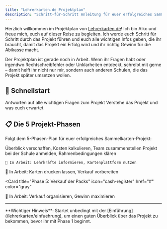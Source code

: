 ```yaml
---
title: "Lehrerkarten.de Projektplan"
description: "Schritt-für-Schritt Anleitung für euer erfolgreiches Sammelkarten-Projekt"
---
```


Herzlich willkommen im Projektplan von [Lehrerkarten.de](https://Lehrerkarten.de)! Ich bin Aiko und freue mich, euch auf dieser Reise zu begleiten. Ich werde euch Schritt für Schritt durch das Projekt führen und euch alle wichtigen Infos geben, die ihr braucht, damit das Projekt ein Erfolg wird und ihr richtig Gewinn für die Abikasse macht.

<Warning>
Der Projektplan ist gerade noch in Arbeit. Wenn ihr Fragen habt oder irgendwo Rechtschreibfehler oder Unklarheiten entdeckt, schreibt mit gerne – damit helft ihr nicht nur mir, sondern auch anderen Schulen, die das Projekt später umsetzen wollen.
</Warning>

## 🚀 Schnellstart

<CardGroup cols={2}>
  <Card
    title="Die häufigsten Fragen"
    icon="circle-question"
    href="/lehrerkarten/faq"
    cta="Anschauen"
  >
    Antworten auf alle wichtigen Fragen zum Projekt
  </Card>
  <Card
    title="Einführung lesen"
    icon="book-open"
    href="/lehrerkarten/einfuehrung"
    cta="Los geht's"
  >
    Verstehe das Projekt und was euch erwartet
  </Card>
</CardGroup>

## 📋 Die 5 Projekt-Phasen

Folgt dem 5-Phasen-Plan für euer erfolgreiches Sammelkarten-Projekt:

<CardGroup cols={1}>
  <Card
    title="Phase 1: Jahrgangsinterne Besprechung"
    icon="users"
    href="/lehrerkarten/phase1"
    cta="Los geht's"
  >
    Überblick verschaffen, Kosten kalkulieren, Team zusammenstellen
  </Card>
  <Card
    title="Phase 2: Vorbereitung & Schulleitung"
    icon="school"
    href="/lehrerkarten/phase2"
    cta="Weiter geht's"
  >
    Projekt bei der Schule anmelden, Rahmenbedingungen klären
  </Card>
  <Card
    title="Phase 3: Formular & Lehrkräfte"
    icon="clipboard-list"
    href="#"
    color="gray"

  >
    🚧 In Arbeit: Lehrkräfte informieren, Kartenplattform nutzen
  </Card>
  <Card
    title="Phase 4: Bestellen & Verpacken"
    icon="box"
    href="#"
    color="gray"
  >
    🚧 In Arbeit: Karten drucken lassen, Verkauf vorbereiten
  </Card>
</CardGroup>

<Card
  title="Phase 5: Verkauf der Packs"
  icon="cash-register"
  href="#"
  color="gray"
>
  🚧 In Arbeit: Verkauf organisieren, Gewinn maximieren
</Card>

---

<Note>
**Wichtiger Hinweis**: Startet unbedingt mit der [Einführung](/lehrerkarten/einfuehrung), um einen guten Überblick über das Projekt zu bekommen, bevor ihr mit Phase 1 beginnt.
</Note> 